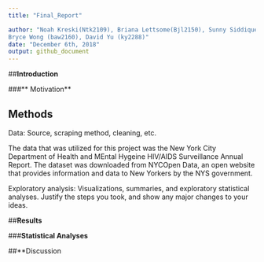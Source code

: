 ```yaml
---
title: "Final_Report"

author: "Noah Kreski(Ntk2109), Briana Lettsome(Bjl2150), Sunny Siddique (as5457), 
Bryce Wong (baw2160), David Yu (ky2288)"
date: "December 6th, 2018"
output: github_document
---
```


##**Introduction**


###** Motivation**


## **Methods**

Data: Source, scraping method, cleaning, etc.

The data that was utilized for this project was the New York City Department of
Health and MEntal Hygeine HIV/AIDS Surveillance Annual Report. The dataset was 
downloaded from NYCOpen Data, an open website that provides information and data to 
New Yorkers by the NYS government.




Exploratory analysis: Visualizations, summaries, and exploratory statistical analyses. Justify the steps you took, and show any major changes to your ideas.


##**Results**

###**Statistical Analyses**


##**Discussion


